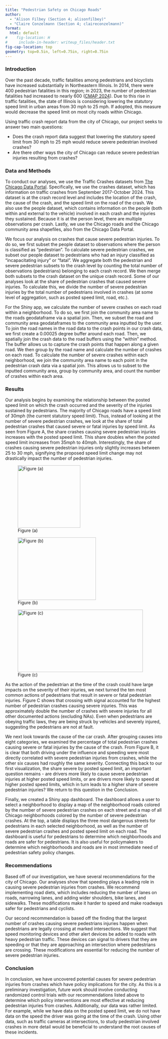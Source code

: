 ```yaml
---
title: "Pedestrian Safety on Chicago Roads"
author:
  - "Alison Filbey (Section 4; alisonfilbey)"
  - "Claire Conzelmann (Section 4; claireconzelmann)"
format:
  html: default
#    fig-location: H
#     include-in-header: writeup_files/header.txt
fig-cap-location: top
geometry: top=0.5in, left=0.75in, right=0.75in
---
```


### Introduction
Over the past decade, traffic fatalities among pedestrians and bicyclists have increased substantially in Northeastern Illinois. In 2014, there were 400 pedestrian fatalities in this region; in 2023, the number of pedestrian fatalities had increased to nearly 600 ([CMAP 2024](https://cmap.illinois.gov/wp-content/uploads/dlm_uploads/Speed-Management-Executive-Summary_CMAP_2024.pdf)). Due to this rise in traffic fatalities, the state of Illinois is considering lowering the statutory speed limit in urban areas from 30 mph to 25 mph. If adopted, this measure would decrease the speed limit on most city roads within Chicago.

Using traffic crash report data from the city of Chicago, our project seeks to answer two main questions:

- Does the crash report data suggest that lowering the statutory speed limit from 30 mph to 25 mph would reduce severe pedestrian involved crashes?
- Are there other ways the city of Chicago can reduce severe pedestrian injuries resulting from crashes?

### Data and Methods
To conduct our analyses, we use the Traffic Crashes datasets from [The Chicago Data Portal](https://data.cityofchicago.org/Transportation/Traffic-Crashes-Crashes/85ca-t3if/about_data). Specifically, we use the crashes dataset, which has information on traffic crashes from September 2017-October 2024. This dataset is at the crash record level and includes the location of the crash, the cause of the crash, and the speed limit on the road of the crash. We also use the people dataset, which contains information on the people (both within and external to the vehicle) involved in each crash and the injuries they sustained. Because it is at the person level, there are multiple observations per crash. Lastly, we use the Chicago roads and the Chicago community area shapefiles, also from the Chicago Data Portal.

We focus our analysis on crashes that cause severe pedestrian injuries. To do so, we first subset the people dataset to observations where the person is classified as "pedestrian". To calculate severe pedestrian crashes, we subset our people dataset to pedestrians who had an injury classified as "incapacitating injury" or "fatal". We aggregate both the pedestrian and severe pedestrian subsets to the crash level by counting the total number of observations (pedestrians) belonging to each crash record. We then merge both subsets to the crash dataset on the unique crash record. Some of our analyses look at the share of pedestrian crashes that caused severe injuries. To calculate this, we divide the number of severe pedestrian injuries by the total number of pedestrians involved in crashes (at some level of aggregation, such as posted speed limit, road, etc.).

For the Shiny app, we calculate the number of severe crashes on each road within a neighborhood. To do so, we first join the community area name to the roads geodataframe via a spatial join. Then, we subset the road and community area geodataframes to the community area inputted by the user. To join the road names in the road data to the crash points in our crash data, we first create a 0.00025 degree buffer around each road. Then, we spatially join the crash data to the road buffers using the "within" method. The buffer allows us to capture the crash points that happen along a given road. We then group by the road name and calculate the number of crashes on each road. To calculate the number of severe crashes within each neighborhood, we join the community area name to each point in the pedestrian crash data via a spatial join. This allows us to subset to the inputted community area, group by community area, and count the number of crashes within each area.

### Results

Our analysis begins by examining the relationship between the posted speed limit on which the crash occurred and the severity of the injuries sustained by pedestrians. The majority of Chicago roads have a speed limit of 30mph (the current statutory speed limit). Thus, instead of looking at the number of severe pedestrian crashes, we look at the share of total pedestrian crashes that caused severe or fatal injuries by speed limit. As seen from Figure A, the share crashes causing severe pedestrian injuries increases with the posted speed limit. This share doubles when the posted speed limit increases from 35mph to 40mph. Interestingly, the share of crashes causing severe pedestrian injuries only slightly increases between 25 to 30 mph, signifying the proposed speed limit change may not drastically impact the number of pedestrian injuries. 

::: {layout-ncol=2}

![Figure (a)](Pictures/severe_ped_by_speed.png){width=200px height=200px}

![Figure (b)](Pictures/severe_ped_by_crash_cause.png){width=250px height=200px}

:::

::: {.text-center}

![Figure (c)](Pictures/severe_ped_by_action.png){width=400px height=200px}

:::

As the action of the pedestrian at the time of the crash could have large impacts on the severity of their injuries, we next turned the ten most common actions of pedestrians that result in severe or fatal pedestrian injuries. Figure C shows that crossing with signal accounted for the highest number of pedestrian crashes causing severe injuries. This was approximately double the number of crashes with severe injuries for all other documented actions (excluding NAs). Even when pedestrians are obeying traffic laws, they are being struck by vehicles and severely injured, suggesting the pedestrians are not at fault.

We next look towards the cause of the car crash. After grouping causes into eight categories, we examined the percentage of total pedestrian crashes causing severe or fatal injuries by the cause of the crash. From Figure B, it is clear that both driving under the influence and speeding were most directly correlated with severe pedestrian injuries from crashes, while the other six causes had roughly the same severity. Connecting this back to our first visualization, the share severe by posted speed limit, an important question remains - are drivers more likely to cause severe pedestrian injuries at higher posted speed limits, or are drivers more likely to speed at higher posted speed limits, which in turn leads to a higher share of severe pedestrian injuries? We return to this question in the Conclusion.

Finally, we created a Shiny app dashboard. The dashboard allows a user to select a neighborhood to display a map of the neighborhood roads colored by the number of severe pedestrian crashes on each street and a map of all Chicago neighborhoods colored by the number of severe pedestrian crashes. At the top, a table displays the three most dangerous streets for pedestrians in each selected neighborhood, as well as the number of severe pedestrian crashes and posted speed limit on each road. The dashboard is useful for pedestrians to determine which neighborhoods and roads are safer for pedestrians. It is also useful for policymakers to determine which neighborhoods and roads are in most immediate need of pedestrian safety policy changes. 

### Recommendations
Based off of our investigation, we have several recommendations for the city of Chicago. Our analyses show that speeding plays a leading role in causing severe pedestrian injuries from crashes. We recommend implementing road diets, which includes reducing the number of lanes on roads, narrowing lanes, and adding wider shoulders, bike lanes, and sidewalks. These modifications make it harder to speed and make roadways safer for pedestrians and cyclists.

Our second recommendation is based off the finding that the largest number of crashes causing severe pedestrians injuries happen when pedestrians are legally crossing at marked intersections. We suggest that speed monitoring devices and other alert devices be added to roads with heavy pedestrian traffic. These devices can signal to drivers that they are speeding or that they are approaching an intersection where pedestrians are crossing. These modifications are essential for reducing the number of severe pedestrian injuries.

### Conclusion
In conclusion, we have uncovered potential causes for severe pedestrian injuries from crashes which have policy implications for the city. As this is a preliminary investigation, future work should involve conducting randomized control trials with our recommendations listed above to determine which policy interventions are most effective at reducing pedestrian injuries from crashes. Additionally, our data was rather limited. For example, while we have data on the posted speed limit, we do not have data on the speed the driver was going at the time of the crash. Using other data, such as traffic cameras at intersections, to study pedestrian involved crashes in more detail would be beneficial to understand the root causes of these incidents.